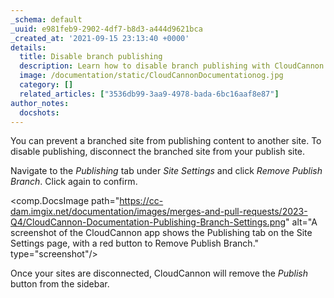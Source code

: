 ```yaml
---
_schema: default
_uuid: e981feb9-2902-4df7-b8d3-a444d9621bca
_created_at: '2021-09-15 23:13:40 +0000'
details:
  title: Disable branch publishing
  description: Learn how to disable branch publishing with CloudCannon.
  image: /documentation/static/CloudCannonDocumentationog.jpg
  category: []
  related_articles: ["3536db99-3aa9-4978-bada-6bc16aaf8e87"]
author_notes:
  docshots:
---
```

You can prevent a branched site from publishing content to another site. To disable publishing, disconnect the branched site from your publish site.

Navigate to the *Publishing* tab under *Site Settings* and click *Remove Publish Branch*. Click again to confirm.

<comp.DocsImage path="https://cc-dam.imgix.net/documentation/images/merges-and-pull-requests/2023-Q4/CloudCannon-Documentation-Publishing-Branch-Settings.png" alt="A screenshot of the CloudCannon app shows the Publishing tab on the Site Settings page, with a red button to Remove Publish Branch." type="screenshot"/>

Once your sites are disconnected, CloudCannon will remove the *Publish* button from the sidebar.